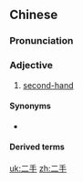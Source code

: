 ==Chinese==
{{zh-forms}}

===Pronunciation===
{{zh-pron
|m=èrshǒu
|c=ji6 sau2
|mn=zz,kh:jī-chhiú/xm,qz,tp:lī-chhiú
|cat=a
}}

===Adjective===
{{zh-adj}}

# {{lb|zh|attributive}} [[second-hand]]
#: {{zh-x|二手 車|'''second-hand''' car}}

====Synonyms====
* {{q|Taiwan}} {{zh-l|中古}}

====Derived terms====
{{zh-der|二手傳播|二手房|二手貨|二手煙}}

[[uk:二手]]
[[zh:二手]]